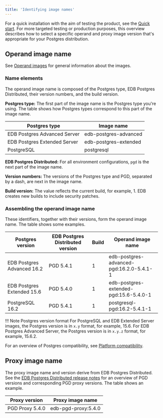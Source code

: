 ```yaml
---
title: 'Identifying image names'
---
```


For a quick installation with the aim of testing the product, see the [Quick start](../quickstart/).
For more targeted testing or production purposes, 
this overview describes how to select a specific operand and proxy image version that's appropriate for your Postgres distribution.

## Operand image name 

See [Operand images](private_registries/#operand-images) for general information about the images.  

### Name elements 

The operand image name is composed of the Postgres type, EDB Postgres Distributed, their version numbers, and the build version.

**Postgres type:** The first part of the image name is the Postgres type you're using. The table shows how Postgres types correspond to this part of the image name.

| Postgres type                | Image name            |
|------------------------------|-----------------------|
| EDB Postgres Advanced Server | edb-postgres-advanced |
| EDB Postgres Extended Server | edb-postgres-extended |
| PostgreSQL                   | postgresql            |

**EDB Postgres Distributed:** For all environment configurations, `pgd` is the next part of the image name.

**Version numbers:** The versions of the Postgres type and PGD, separated by a dash, are next in the image name.

**Build version:** The value reflects the current build, for example, 1. EDB creates new builds to include security patches. 

### Assembling the operand image name 

These identifiers, together with their versions, form the operand image name. The table shows some examples. 

| Postgres version           | EDB Postgres Distributed version | Build | Operand image name                       |
|----------------------------|----------------------------------|-------|------------------------------------------|
| EDB Postgres Advanced 16.2 | PGD 5.4.1                        | 1     | edb-postgres-advanced-pgd:16.2.0-5.4.1-1 |
| EDB Postgres Extended 15.6 | PGD 5.4.0                        | 1     | edb-postgres-extended-pgd:15.6-5.4.0-1   |
| PostgreSQL 16.2            | PGD 5.4.1                        | 1     | postgresql-pgd:16.2-5.4.1-1              |

!!! Note Postgres version format
    For PostgreSQL and EDB Extended Server images, the Postgres version is in `x.y` format, for example, 15.6. For EDB Postgres Advanced Server, the Postgres version is in `x.y.z` format, for example, 15.6.2.

For an overview of Postgres compatibility, see [Platform compatibility](https://www.enterprisedb.com/resources/platform-compatibility).

## Proxy image name 

The proxy image name and version derive from EDB Postgres Distributed. See the [EDB Postgres Distributed release notes](/pgd/latest/rel_notes/) for an overview of PGD versions and corresponding PGD proxy versions. The table shows an example. 

| Proxy version   | Proxy image name    |
|-----------------|---------------------|
| PGD Proxy 5.4.0 | edb-pgd-proxy:5.4.0 |
